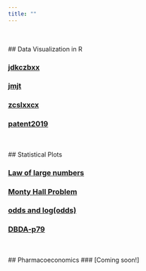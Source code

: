 ```yaml
---
title: ""
---
```


<br/><br/>
## Data Visualization in R

### [jdkczbxx](https://mulifeng.github.io/jdkczbxx.html)
### [jmjt](https://mulifeng.github.io/jmjt.html)
### [zcslxxcx](https://mulifeng.github.io/zcslxxcx.html)
### [patent2019](https://mulifeng.github.io/patent2019.html)
<br/><br/>
## Statistical Plots

### [Law of large numbers](https://mulifeng.github.io/lawoflargenumbers.html)
### [Monty Hall Problem](https://mulifeng.github.io/Monty-Hall-Problem.html)
### [odds and log(odds)](https://mulifeng.github.io/odds-and-log-odds-.html)
### [DBDA-p79](https://mulifeng.github.io/geom_line-vs-geom_path.html)
<br/><br/>
## Pharmacoeconomics
### [Coming soon!]
